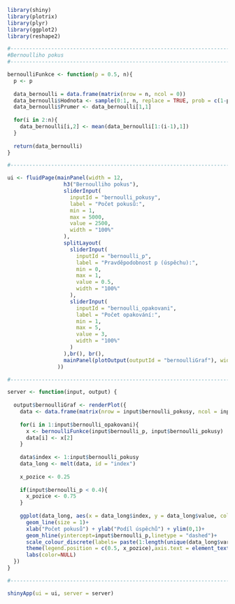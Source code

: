 ```{r}
library(shiny)
library(plotrix) 
library(plyr)
library(ggplot2)
library(reshape2) 

#-------------------------------------------------------------------------------
#Bernoulliho pokus
#-------------------------------------------------------------------------------

bernoulliFunkce <- function(p = 0.5, n){
  p <- p
  
  data_bernoulli = data.frame(matrix(nrow = n, ncol = 0)) 
  data_bernoulli$Hodnota <- sample(0:1, n, replace = TRUE, prob = c(1-p, p))
  data_bernoulli$Prumer <- data_bernoulli[1,1]
  
  for(i in 2:n){
    data_bernoulli[i,2] <- mean(data_bernoulli[1:(i-1),1])
  }
  
  return(data_bernoulli)
}

#-------------------------------------------------------------------------------

ui <- fluidPage(mainPanel(width = 12,
                  h3("Bernoulliho pokus"),
                  sliderInput(
                    inputId = "bernoulli_pokusy",
                    label = "Počet pokusů:",
                    min = 1,
                    max = 5000,
                    value = 2500,
                    width = "100%"
                  ),
                  splitLayout(
                    sliderInput(
                      inputId = "bernoulli_p",
                      label = "Pravděpodobnost p (úspěchu):",
                      min = 0,
                      max = 1,
                      value = 0.5,
                      width = "100%"
                    ),
                    sliderInput(
                      inputId = "bernoulli_opakovani",
                      label = "Počet opakování:",
                      min = 1,
                      max = 5,
                      value = 3,
                      width = "100%"
                    )
                  ),br(), br(),
                  mainPanel(plotOutput(outputId = "bernoulliGraf"), width="100%")
                ))

#-------------------------------------------------------------------------------

server <- function(input, output) {
  
  output$bernoulliGraf <- renderPlot({
    data <- data.frame(matrix(nrow = input$bernoulli_pokusy, ncol = input$bernoulli_opakovani))
    
    for(i in 1:input$bernoulli_opakovani){
      x <- bernoulliFunkce(input$bernoulli_p, input$bernoulli_pokusy)
      data[i] <- x[2] 
    }
    
    data$index <- 1:input$bernoulli_pokusy
    data_long <- melt(data, id = "index")
    
    x_pozice <- 0.25
    
    if(input$bernoulli_p < 0.4){
      x_pozice <- 0.75
    }
    
    ggplot(data_long, aes(x = data_long$index, y = data_long$value, color = variable)) + 
      geom_line(size = 1)+
      xlab("Počet pokusů") + ylab("Podíl úspěchů") + ylim(0,1)+
      geom_hline(yintercept=input$bernoulli_p,linetype = "dashed")+
      scale_colour_discrete(labels= paste(1:length(unique(data_long$variable) ), ". řada pokusů"))+
      theme(legend.position = c(0.5, x_pozice),axis.text = element_text(size = 15), axis.title = element_text(size = 15), legend.text = element_text(size=15))+
      labs(color=NULL)
  })
}

#-------------------------------------------------------------------------------

shinyApp(ui = ui, server = server)

```

